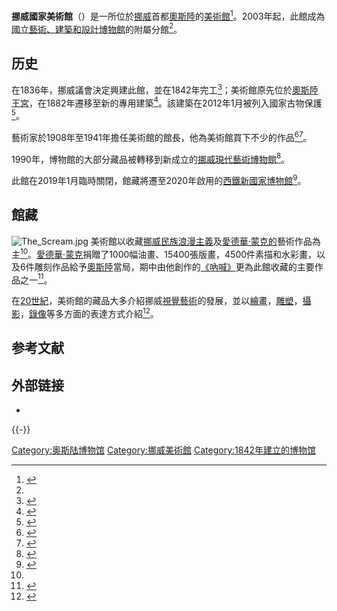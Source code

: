 {{Infobox Museum
 |name    = 挪威國家美術館
 |native_name = {{lang|no|Nasjonalgalleriet}}{{no icon}}
 |former_name = 挪威中央美術博物館
 |image    = Nasjonalgalleriet_oslo.jpg
 |image_size= 300
 |map_type= Norway
 |map_size= <!-- default 220-->
 |map_caption= 在挪威的位置
 |coordinates= {{Coord|59.9162|10.7375|type:landmark_region:NO|display=inline,title}}
 |established    = [[1842年|1842年]]
 |dissolved    = <!--关闭日期-->
 |location    = {{flag|Norway}}[[奧斯陸|奧斯陸]]
 |type    = [[美術館|美術館]]
 |website    = {{URL|http://www.nasjonalmuseet.no/}}
}}
'''挪威國家美術館'''（{{lang-no|Nasjonalgalleriet}}）是一所位於[[挪威|挪威]]首都[[奧斯陸|奧斯陸]]的[[美術館|美術館]]<ref name=":0">{{Cite web|title=Norway's largest collection of art, architecture and design|url=http://www.nasjonalmuseet.no/en/|accessdate=2019-07-27|work=www.nasjonalmuseet.no|language=en|archive-url=https://web.archive.org/web/20190629232527/http://www.nasjonalmuseet.no/en/|archive-date=2019-06-29|dead-url=no}}</ref>。2003年起，此館成為[[國立藝術、建築和設計博物館|國立藝術、建築和設計博物館]]的附屬分館<ref name=":0" />。

==历史==
在1836年，挪威議會決定興建此館，並在1842年完工<ref name=":1">{{Cite journal|title=Nasjonalgalleriet|url=http://snl.no/Nasjonalgalleriet|date=2014-09-29|journal=Store norske leksikon|language=no|author=|access-date=2019-07-29|archive-url=https://web.archive.org/web/20190324190502/https://snl.no/Nasjonalgalleriet|archive-date=2019-03-24|dead-url=no}}</ref>；美術館原先位於[[奧斯陸王宮|奧斯陸王宮]]，在1882年遷移至新的專用建築<ref>{{Cite web|title=Nach Diebstahl ist Munch-Bild „Der Schrei“ wieder ausgestellt|url=https://www.focus.de/panorama/vermischtes/der-schrei-nach-diebstahl-ist-munch-bild-der-schrei-wieder-ausgestellt_aid_303264.html|accessdate=2019-07-29|last=Online|first=FOCUS|work=FOCUS Online|language=de|archive-date=2019-07-29|archive-url=https://web.archive.org/web/20190729040443/https://www.focus.de/panorama/vermischtes/der-schrei-nach-diebstahl-ist-munch-bild-der-schrei-wieder-ausgestellt_aid_303264.html|dead-url=no}}</ref>。該建築在2012年1月被{{link-no|文化遺產管理局|Riksantikvaren}}列入國家古物保護<ref>{{Cite web|title=Nasjonalgalleriet er fredet|url=https://www.arkitektnytt.no/nyheter/nasjonalgalleriet-er-fredet|accessdate=2019-08-01|date=2012-01-06|last=arkitektnytt.no|work=arkitektnytt.no|language=no|archive-url=https://web.archive.org/web/20190419171808/https://www.arkitektnytt.no/nyheter/nasjonalgalleriet-er-fredet|archive-date=2019-04-19|dead-url=no}}</ref>。

藝術家{{link-en|鄭·帝撕|Jens Thiis}}於1908年至1941年擔任美術館的館長，他為美術館買下不少的作品<ref>{{Cite journal|title=Jens Thiis|url=http://snl.no/Jens_Thiis|date=2016-12-22|journal=Store norske leksikon|language=no|author=|access-date=2019-08-01|archive-url=https://web.archive.org/web/20190526235205/https://snl.no/Jens_Thiis|archive-date=2019-05-26|dead-url=no}}</ref><ref>{{Cite web|title=Jens Thiis (1870-1942)|url=http://www.nasjonalmuseet.no/no/nasjonalmuseet/aktuelt/bibliotekssider/alle_arkiver/Jens+Thiis+(1870%E2%80%931942).9UFRrQ0P.ips|accessdate=2019-08-01|work=www.nasjonalmuseet.no|language=no|archive-url=https://web.archive.org/web/20180330212331/http://www.nasjonalmuseet.no/no/nasjonalmuseet/aktuelt/bibliotekssider/alle_arkiver/Jens+Thiis+(1870%E2%80%931942).9UFRrQ0P.ips|archive-date=2018-03-30|dead-url=yes}}</ref>。

1990年，博物館的大部分藏品被轉移到新成立的[[挪威現代藝術博物館|挪威現代藝術博物館]]<ref>{{Cite web|title=Museet for samtidskunsts historie|url=http://www.nasjonalmuseet.no/no/museumsbygninger/museet_for_samtidskunst/historikk/|accessdate=2019-08-01|author=|date=|format=|publisher=|language=no|archive-url=https://web.archive.org/web/20121026103054/http://www.nasjonalmuseet.no/no/museumsbygninger/museet_for_samtidskunst/historikk/|archive-date=2012-10-26|dead-url=yes}}</ref>。

此館在2019年1月臨時關閉，館藏將遷至2020年啟用的[[西鐵新國家博物館|西鐵新國家博物館]]<ref>{{Cite web|title=The National Gallery temporarily closed|url=http://www.nasjonalmuseet.no/en/visit/locations/the_national_gallery/The+National+Gallery+temporarily+closed.b7C_wRrIZx.ips|accessdate=2019-08-01|author=|date=|format=|work=www.nasjonalmuseet.no|publisher=|language=en|archive-date=2019-12-13|archive-url=https://web.archive.org/web/20191213132200/http://www.nasjonalmuseet.no/en/visit/locations/the_national_gallery/The+National+Gallery+temporarily+closed.b7C_wRrIZx.ips|dead-url=no}}</ref>。

==館藏==
[[File:The_Scream.jpg|thumb]]
美術館以收藏[[挪威|挪威]][[民族浪漫主義|民族浪漫主義]]及[[愛德華·蒙克的|愛德華·蒙克的]]藝術作品為主<ref name=":1" />。[[愛德華·蒙克|愛德華·蒙克]]捐贈了1000幅油畫、15400張版畫，4500件素描和水彩畫，以及6件雕刻作品給予[[奧斯陸|奧斯陸]]當局，期中由他創作的[[吶喊_(繪畫)|《吶喊》]]更為此館收藏的主要作品之一<ref>{{Cite web|title=What is the meaning of The Scream?|url=http://www.bbc.com/culture/story/20160303-what-is-the-meaning-of-the-scream|accessdate=2019-08-01|last=Sooke|first=Alastair|work=www.bbc.com|language=en|archive-date=2016-03-07|archive-url=https://web.archive.org/web/20160307050807/http://www.bbc.com/culture/story/20160303-what-is-the-meaning-of-the-scream|dead-url=no}}</ref>。

在[[20世紀|20世紀]]，美術館的藏品大多介紹挪威[[視覺藝術|視覺藝術]]的發展，並以[[繪畫|繪畫]]，[[雕塑|雕塑]]，[[攝影|攝影]]，[[錄像|錄像]]等多方面的表達方式介紹<ref>{{Cite web|title=Nasjonalmuseet – Collection|url=http://samling.nasjonalmuseet.no/en/|accessdate=2019-08-01|work=samling.nasjonalmuseet.no|language=en|archive-date=2020-03-02|archive-url=https://web.archive.org/web/20200302052858/http://samling.nasjonalmuseet.no/en/|dead-url=no}}</ref>。

== 参考文献 ==
{{Reflist}}

== 外部链接 ==
* {{Commons category-inline|Nasjonalgalleriet}}

{{-}}
{{欧洲题目|国家美术馆}}

{{Authority control}}

[[Category:奥斯陆博物馆|Category:奥斯陆博物馆]]
[[Category:挪威美術館|Category:挪威美術館]]
[[Category:1842年建立的博物馆|Category:1842年建立的博物馆]]